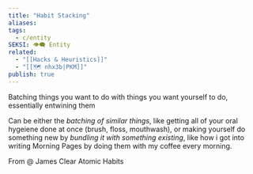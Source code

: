 ```yaml
---
title: "Habit Stacking"
aliases: 
tags:
  - c/entity
SEKSI: 👁️‍🗨️ Entity
related:
  - "[[Hacks & Heuristics]]"
  - "[[🗺️ nhx3b|PKM]]"
publish: true
---
```



Batching things you want to do with things you want yourself to do, essentially entwining them

Can be either the _batching of similar things_, like getting all of your oral hygeiene done at once (brush, floss, mouthwash), or making yourself do something new by _bundling it with something existing_, like how i got into writing <Link href="/c/morning-pages" className="text-[var(--color-primary)] hover:underline hover:text-[var(--color-secondary)] transition-colors font-medium">Morning Pages</Link> by doing them with my coffee every morning.


From <Link href="/c/-james-clear" className="text-[var(--color-primary)] hover:underline hover:text-[var(--color-secondary)] transition-colors font-medium">@ James Clear</Link> Atomic Habits
